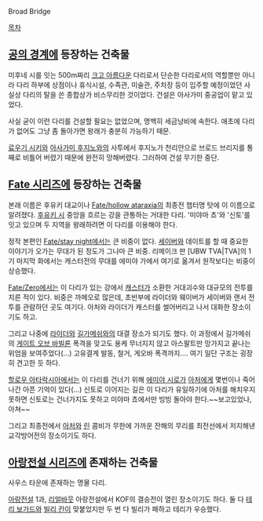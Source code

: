 Broad Bridge

[[목차]]

== [[공의 경계]]에 등장하는 건축물 ==
미후네 시를 잇는 500m짜리 [[크고 아름다운]] 다리로서 단순한 다리로서의 역할뿐만 아니라 다리 하부에 상점이나 휴식시설, 수족관, 미술관, 주차장 등이 입주할 예정이었던 사실상 다리의 탈을 쓴 종합상가 비스무리한 것이었다. 건설은 아사가미 중공업이 맡고 있었다.

사실 굳이 이런 다리를 건설할 필요는 없었으며, 명백히 세금낭비에 속한다. 애초에 다리가 없어도 그냥 좀 돌아가면 왕래가 충분히 가능하기 때문.

[[료우기 시키]]와 [[아사가미 후지노]]와의 사투에서 후지노가 천리안으로 브로드 브리지를 통째로 비틀어 버렸기 때문에 완전히 망해버렸다. 그러하여 건설 무기한 중단.

== [[Fate 시리즈]]에 등장하는 건축물 ==
본래 이름은 후유키 대교이나 [[Fate/hollow ataraxia]]의 최종전 챕터명 탓에 이 이름으로 알려졌다.
[[후유키 시]] 중앙을 흐르는 강을 관통하는 거대한 다리. '미야마 쵸'와 '신토'를 잇고 있으며 두 지역을 왕래하려면 이 다리를 이용해야 한다.

정작 본편인 [[Fate/stay night]]에서는 큰 비중이 없다. [[세이버(4차, 5차)|세이버]]와 데이트를 할 때 중요한 이야기가 오가는 무대가 된 정도가 그나마 큰 비중. 리메이크 판 [UBW TVA|TVA]의 1기 마지막 화에서는 캐스터전의 무대를 에미야 가에서 여기로 옮겨서 원작보다는 비중이 상승했다.

[[Fate/Zero]]에서는 이 다리가 있는 강에서 [[캐스터(4차)|캐스터]]가 소환한 거대괴수와 대규모의 전투를 치른 적이 있다. 비중은 까메오로 많은데, 초반부에 라이더와 웨이버가 세이버와 랜서 전투를 관람하던 곳도 여기다. 아처와 라이더가 캐스터를 썰어버리고 나서 대화한 장소이기도 하고.

그리고 나중에 [[라이더(4차)|라이더]]와 [[아처(4차)|길가메쉬]]와의 대결 장소가 되기도 했다. 이 과정에서 길가메쉬의 [[게이트 오브 바빌론]] 폭격을 맞고도 용케 무너지지 않고 아스팔트만 망가지고 끝나는 위엄을 보여주었다(...) 고유결계 발동, 철거, 게오바 폭격까지.... 여기 일단 구조는 굉장히 견고한 듯 하다. 

[[Fate/hollow ataraxia|할로우 아타락시아]]에서는 이 다리를 건너기 위해 [[에미야 시로]]가 [[아처(5차)|아처]]에게 몇번이나 죽어나간 아픈 기억이 있다(...) 신토로 이어지는 길은 이 다리가 유일하기에 아처를 해치우지 못하면 신토로는 건너가지도 못하고 미야마 쵸에서만 빙빙 돌아야 한다.~~보고있었나, 아쳐~~

그리고 최종전에서 [[아처(5차)|아처]]와 [[토오사카 린|린]] 콤비가 무한에 가까운 잔해의 무리를 최전선에서 저지해낸 교각방어전의 장소이기도 하다.

== [[아랑전설 시리즈]]에 존재하는 건축물 ==
사우스 타운에 존재하는 명물 다리. 

[[아랑전설]] 1과, [[리얼바웃]] 아랑전설에서 KOF의 결승전이 열린 장소이기도 하다. 둘 다 [[테리 보가드]]와 [[빌리 칸]]이 맞붙었지만 두 번 다 빌리가 패하고 테리가 우승했다. 
